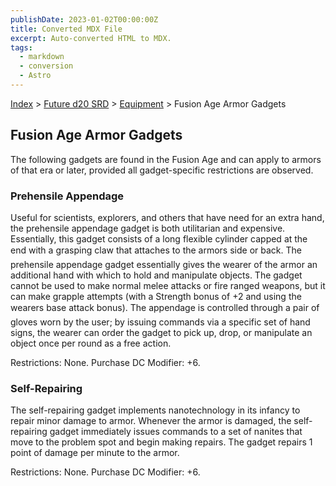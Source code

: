 ```yaml
---
publishDate: 2023-01-02T00:00:00Z
title: Converted MDX File
excerpt: Auto-converted HTML to MDX.
tags:
  - markdown
  - conversion
  - Astro
---
```






[Index](-index) > [Future d20 SRD](future-d20-srd-index) > [Equipment](future-d20-srd-equipment-index) > Fusion Age Armor Gadgets




## Fusion Age Armor Gadgets


The following gadgets are found in the Fusion Age and can apply to armors of that era or later, provided all gadget-specific restrictions are observed.


### Prehensile Appendage


Useful for scientists, explorers, and others that have need for an extra hand, the prehensile appendage gadget is both utilitarian and expensive. Essentially, this gadget consists of a long flexible cylinder capped at the end with a grasping claw that attaches to the armors side or back. The prehensile appendage gadget essentially gives the wearer of the armor an additional hand with which to hold and manipulate objects. The gadget cannot be used to make normal melee attacks or fire ranged weapons, but it can make grapple attempts (with a Strength bonus of +2 and using the wearers base attack bonus). The appendage is controlled through a pair of gloves worn by the user; by issuing commands via a specific set of hand signs, the wearer can order the gadget to pick up, drop, or manipulate an object once per round as a free action.


Restrictions: None.
Purchase DC Modifier: +6.

### Self-Repairing


The self-repairing gadget implements nanotechnology in its infancy to repair minor damage to armor. Whenever the armor is damaged, the self-repairing gadget immediately issues commands to a set of nanites that move to the problem spot and begin making repairs. The gadget repairs 1 point of damage per minute to the armor.



Restrictions: None.
Purchase DC Modifier: +6.




